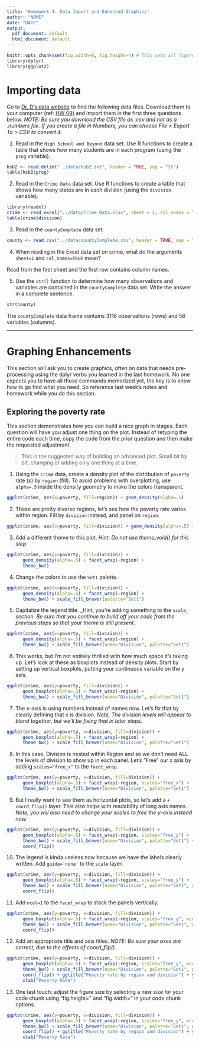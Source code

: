 ```yaml
---
title: 'Homework 4: Data Import and Enhanced Graphics'
author: "NAME"
date: "DATE"
output:
  pdf_document: default
  html_document: default
---
```


```r
knitr::opts_chunk$set(fig.width=6, fig.height=4) # This sets all figure sizes in the document unless otherwise specified.
library(dplyr)
library(ggplot2)
```

# Importing data
Go to [Dr. D's data website](https://www.norcalbiostat.com/data/) to find the following data files. Download them to your computer (ref: [HW 09](../09_import.html)) and import them in the first three questions below. _NOTE: Be sure you download the CSV file as .csv and not as a .numbers file. If you create a file in Numbers, you can choose File > Export To > CSV to convert it._

1. Read in the `High School and Beyond` data set. Use R functions to create a table that shows how many students are in each program (using the `prog` variable).

```r
hsb2 <- read.delim("../data/hsb2.txt", header = TRUE, sep = "\t")
table(hsb2$prog)
```

2. Read in the `Crime Data` data set. Use R functions to create a table that shows how many states are in each division (using the `division` variable).

```r
library(readxl)
crime <- read_excel("../data/Crime_Data.xlsx", sheet = 1, col_names = TRUE)
table(crime$division)
```

3. Read in the `countyComplete` data set.

```r
county <- read.csv("../data/countyComplete.csv", header = TRUE, sep = ",")
```

4. When reading in the Excel data set on crime, what do the arguments `sheet=1` and `col_names=TRUE` mean? 

Read from the first sheet and the first row contains column names.

5. Use the `str()` function to determine how many observations and variables are contained in the `countyComplete` data set. Write the answer in a complete sentence.

```r
str(county)
```

The `countyComplete` data frame contains 3116 observations (rows) and 56 variables (columns).

----


# Graphing Enhancements
This section will ask you to create graphics, often on data that needs pre-processing using the dplyr verbs you learned in the last homework. No one expects you to have all those commands memorized yet, the key is to know how to go find what you need. So reference last week's notes and homework while you do this section. 

## Exploring the poverty rate 
This section demonstrates how you can build a nice graph in stages. Each question will have you adjust one thing on the plot. Instead of retyping the entire code each time, copy the code from the prior question and then make the requested adjustment. 

> This is the suggested way of building an advanced plot. Small bit by bit, changing or adding only one thing at a time. 

1. Using the `crime` data, create a density plot of the distribution of `poverty` rate (x) by `region` (fill). To avoid problems with overplotting, use `alpha=.5` inside the density geometry to make the colors transparent. 

```r
ggplot(crime, aes(x=poverty, fill=region)) + geom_density(alpha=.5)
```

2. These are pretty diverse regions, let's see how the poverty rate varies within region. Fill by `division` instead, and panel on `region`. 
```r
ggplot(crime, aes(x=poverty, fill=division)) + geom_density(alpha=.5) + facet_wrap(~region)
```

3. Add a different theme to this plot. _Hint: Do not use theme_void() for this step_

```r
ggplot(crime, aes(x=poverty, fill=division)) +
      geom_density(alpha=.5) + facet_wrap(~region) + 
      theme_bw()
```

4. Change the colors to use the `Set1` palette. 

```r
ggplot(crime, aes(x=poverty, fill=division)) +
      geom_density(alpha=.5) + facet_wrap(~region) + 
      theme_bw() + scale_fill_brewer(palette="Set1")
```

5. Capitalize the legend title. _Hint, you're adding something to the `scale_` _section. Be sure that you continue to build off your code from the previous steps so that your theme is still present_.   
```r
ggplot(crime, aes(x=poverty, fill=division)) +
      geom_density(alpha=.5) + facet_wrap(~region) + 
      theme_bw() + scale_fill_brewer(name="Division", palette="Set1")
```

6. This works, but I'm not entirely thrilled with how much space it's taking up. Let's look at these as boxplots instead of density plots. Start by setting up vertical boxplots, putting your continuous variable on the y axis. 
```r
ggplot(crime, aes(y=poverty, fill=division)) +
      geom_boxplot(alpha=.5) + facet_wrap(~region) + 
      theme_bw() + scale_fill_brewer(name="Division", palette="Set1")
```

7. The x-axis is using numbers instead of names now. Let's fix that by clearly defining that x is division. _Note, The division levels will appear to blend together, but we'll be fixing that in later steps._
```r
ggplot(crime, aes(y=poverty, x=division, fill=division)) +
      geom_boxplot(alpha=.5) + facet_wrap(~region) + 
      theme_bw() + scale_fill_brewer(name="Division", palette="Set1")
```

8. In this case, Division is nested within Region and so we don't need ALL the levels of division to show up in each panel. Let's "Free" our x axis by adding `scales="free_x"` to the `facet_wrap`. 

```r
ggplot(crime, aes(y=poverty, x=division, fill=division)) +
      geom_boxplot(alpha=.5) + facet_wrap(~region, scales="free_x") + 
      theme_bw() + scale_fill_brewer(name="Division", palette="Set1")
```


9. But I really want to see them as horizontal plots, so let's add a `+ coord_flip()` layer. This also helps with readability of long axis names. _Note, you will also need to change your scales to free the y-axis instead now._
```r
ggplot(crime, aes(y=poverty, x=division, fill=division)) +
      geom_boxplot(alpha=.5) + facet_wrap(~region, scales="free_y") +  
      theme_bw() + scale_fill_brewer(name="Division", palette="Set1") + 
      coord_flip()
```

10. The legend is kinda useless now because we have the labels clearly written. Add `guide='none'` to the `scale` layer. 
```r
ggplot(crime, aes(y=poverty, x=division, fill=division)) +
      geom_boxplot(alpha=.5) + facet_wrap(~region, scales="free_y") + 
      theme_bw() + scale_fill_brewer(name="Division", palette="Set1", guide='none') + 
      coord_flip()
```

11. Add `ncol=1` to the `facet_wrap` to stack the panels vertically. 

```r
ggplot(crime, aes(y=poverty, x=division, fill=division)) +
      geom_boxplot(alpha=.5) + facet_wrap(~region, scales="free_y", ncol=1) + 
      theme_bw() + scale_fill_brewer(name="Division", palette="Set1", guide='none') + 
      coord_flip()
```


12. Add an appropriate title and axis titles. _NOTE: Be sure your axes are correct, due to the effects of coord_flip()._
```r
ggplot(crime, aes(y=poverty, x=division, fill=division)) +
      geom_boxplot(alpha=.5) + facet_wrap(~region, scales="free_y", ncol=1) + 
      theme_bw() + scale_fill_brewer(name="Division", palette="Set1", guide="none") + 
      coord_flip() + ggtitle("Poverty rate by region and division") + ylab("Division") +
      xlab("Poverty Rate")
```

13. One last touch: adjust the figure size by selecting a new size for your code chunk using "fig.height=" and "fig.width=" in your code chunk options.
```r
ggplot(crime, aes(y=poverty, x=division, fill=division)) +
      geom_boxplot(alpha=.5) + facet_wrap(~region, scales="free_y", ncol=1) + 
      theme_bw() + scale_fill_brewer(name="Division", palette="Set1", guide="none") + 
      coord_flip() + ggtitle("Poverty rate by region and division") + ylab("Division") +
      xlab("Poverty Rate")
```


